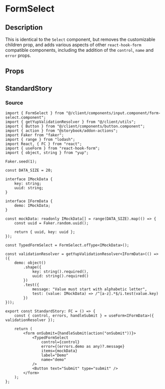 
<Meta title="general/inputs/form-select" component={FormSelect} />

# FormSelect

## Description
This is identical to the `Select` component, but removes the customizable children prop, and adds
various aspects of other `react-hook-form` compatible components, including the addition of the
`control`, `name` and `error` props.

## Props
<Props of={FormSelect} />

## StandardStory
<Preview>
	<Story name="standard">
		<StandardStory />
	</Story>
</Preview>

### Source
```tsx
import { FormSelect } from "@/client/components/input.component/form-select.component";
import { getYupValidationResolver } from "@/client/utils";
import { Button } from "@/client/components/button.component";
import { action } from "@storybook/addon-actions";
import Faker from "faker";
import { range } from "lodash";
import React, { FC } from "react";
import { useForm } from "react-hook-form";
import { object, string } from "yup";

Faker.seed(1);

const DATA_SIZE = 20;

interface IMockData {
	key: string;
	uuid: string;
}

interface IFormData {
	demo: IMockData;
}

const mockData: readonly IMockData[] = range(DATA_SIZE).map(() => {
	const uuid = Faker.random.uuid();

	return { uuid, key: uuid };
});

const TypedFormSelect = FormSelect.ofType<IMockData>();

const validationResolver = getYupValidationResolver<IFormData>(() => ({
	demo: object()
		.shape({
			key: string().required(),
			uuid: string().required()
		})
		.test({
			message: "Value must start with alphabetic letter",
			test: (value: IMockData) => /^[a-z].*$/i.test(value.key)
		})
}));

export const StandardStory: FC = () => {
	const { control, errors, handleSubmit } = useForm<IFormData>({ validationResolver });

	return (
		<form onSubmit={handleSubmit(action("onSubmit"))}>
			<TypedFormSelect
				control={control}
				error={(errors.demo as any)?.message}
				items={mockData}
				label="Demo"
				name="demo"
			/>
			<Button text="Submit" type="submit" />
		</form>
	);
};
```
